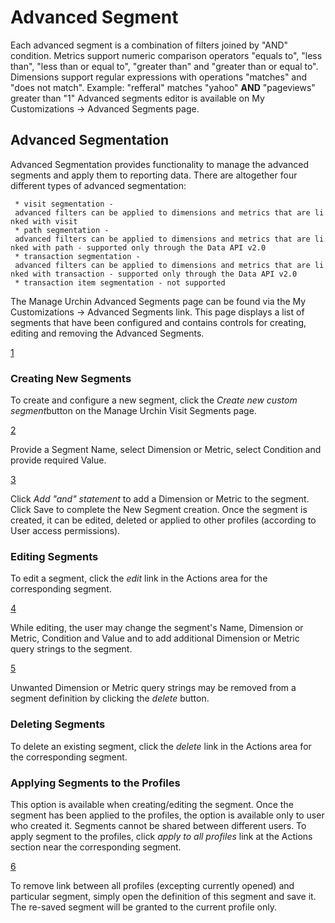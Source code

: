 = Advanced Segment =

Each advanced segment is a combination of filters joined by "AND" condition. Metrics support numeric comparison operators "equals to", "less than", "less than or equal to", "greater than" and "greater than or equal to". Dimensions support regular expressions with operations "matches" and "does not match".  Example: "refferal" matches "yahoo" '''AND''' "pageviews" greater than "1"  Advanced segments editor is available on My Customizations -> Advanced Segments page.
 
== Advanced Segmentation ==

Advanced Segmentation provides functionality to manage the advanced segments and apply them to reporting data.
There are altogether four different types of advanced segmentation: 
  * visit segmentation - advanced filters can be applied to dimensions and metrics that are linked with visit
  * path segmentation - advanced filters can be applied to dimensions and metrics that are linked with path - supported only through the Data API v2.0
  * transaction segmentation - advanced filters can be applied to dimensions and metrics that are linked with transaction - supported only through the Data API v2.0
  * transaction item segmentation - not supported

The Manage Urchin Advanced Segments page can be found via the My Customizations -> Advanced Segments link. This page displays a list of segments that have been configured and contains controls for creating, editing and removing the Advanced Segments. 

[http://urchin-web-analytics-software.googlecode.com/svn/trunk/Adv_seg_link.PNG]     

===Creating New Segments===   

To create and configure a new segment, click the ''Create new custom segment ''button on the Manage Urchin Visit Segments page. 

[http://urchin-web-analytics-software.googlecode.com/svn/trunk/Adv_seg_create_new_seg_btn.PNG]

Provide a Segment Name, select Dimension or Metric, select Condition and provide required Value.

[http://urchin-web-analytics-software.googlecode.com/svn/trunk/Adv_seg_create_new_seg_settings.PNG]

Click ''Add "and" statement'' to add a Dimension or Metric to the segment.   Click Save to complete the New Segment creation.     Once the segment is created, it can be edited, deleted or applied to other profiles (according to User access permissions).      

===Editing Segments===      

To edit a segment, click the ''edit'' link in the Actions area for the corresponding segment.

[http://urchin-web-analytics-software.googlecode.com/svn/trunk/Adv_seg_edit.PNG]

While editing, the user may change the segment's Name, Dimension or Metric, Condition and Value and to add additional Dimension or Metric query strings to the segment.

[http://urchin-web-analytics-software.googlecode.com/svn/trunk/Adv_seg_create_new_seg_settings_delete.PNG]

Unwanted Dimension or Metric query strings may be removed from a segment definition by clicking the ''delete''  button.           

===Deleting Segments===     

To delete an existing segment, click the '' delete'' link in the Actions area for the corresponding segment.     

===Applying Segments to the Profiles===   

This option is available when creating/editing the segment.  Once the segment has been applied to the profiles, the option is available only to user who created it. Segments cannot be shared between different users.  To apply segment to the profiles, click ''apply to all profiles'' link at the Actions section near the corresponding segment.

[http://urchin-web-analytics-software.googlecode.com/svn/trunk/Adv_seg_apply_to_prof.PNG]

To remove link between all profiles (excepting currently opened) and particular segment,  simply open the definition of this segment and save it. The re-saved segment will be granted to the current profile only.